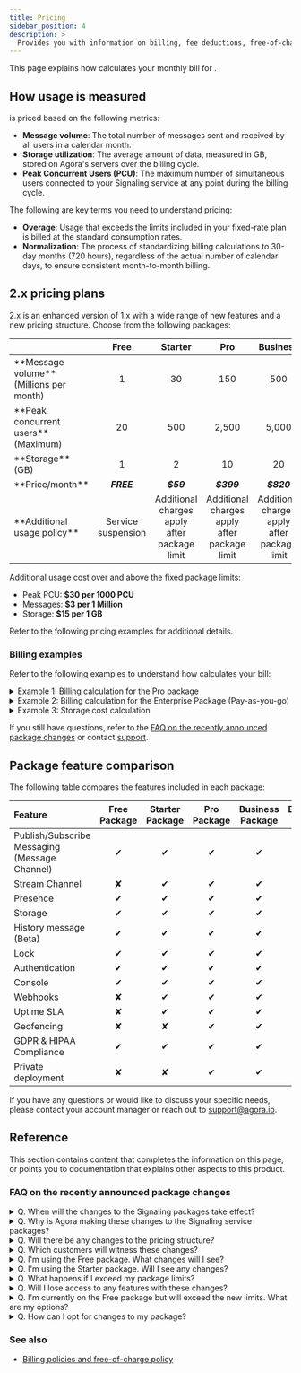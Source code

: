 ```yaml
---
title: Pricing
sidebar_position: 4
description: >
  Provides you with information on billing, fee deductions, free-of-charge policy, and any suspension to your account based on the account type.
---
```




This page explains how <Vg k="COMPANY" /> calculates your monthly bill for <Vg k="SIG"/>.

## How <Vg k="SIG" /> usage is measured

<Vg k="SIG" /> is priced based on the following metrics:

- **Message volume**: The total number of messages sent and received by all users in a calendar month.
- **Storage utilization**: The average amount of data, measured in GB, stored on Agora's servers over the billing cycle.
- **Peak Concurrent Users (PCU)**: The maximum number of simultaneous users connected to your Signaling service at any point during the billing cycle.

The following are key terms you need to understand pricing:

- **Overage**: Usage that exceeds the limits included in your fixed-rate plan is billed at the standard consumption rates.
- **Normalization**: The process of standardizing billing calculations to 30-day months (720 hours), regardless of the actual number of calendar days, to ensure consistent month-to-month billing.

<Pricing />

## <Vg k="SIG"/> 2.x pricing plans

<Vg k="SIG"/> 2.x is an enhanced version of 1.x with a wide range of new features and a new pricing structure. Choose from the following packages:

<table>
  <thead>
    <tr>
      <th align="left"></th>
      <th align="center">Free</th>
      <th align="center">Starter</th>
      <th align="center">Pro</th>
      <th align="center">Business</th>
      <th align="center">Enterprise</th>
    </tr>
  </thead>
  <tbody>
    <tr>
      <td align="left">**Message volume**<br/>(Millions per month)</td>
      <td align="center">1</td>
      <td align="center">30</td>
      <td align="center">150</td>
      <td align="center">500</td>
      <td rowspan="5" align="center" valign="middle">
        Pay-as-you-go. <a href="https://www.agora.io/en/talk-to-us/">Contact Sales</a>
      </td>
    </tr>
    <tr>
      <td align="left">**Peak concurrent users** (Maximum)</td>
      <td align="center">20</td>
      <td align="center">500</td>
      <td align="center">2,500</td>
      <td align="center">5,000</td>
    </tr>
    <tr>
      <td align="left">**Storage** (GB)</td>
      <td align="center">1</td>
      <td align="center">2</td>
      <td align="center">10</td>
      <td align="center">20</td>
    </tr>
    <tr>
      <td align="left">**Price/month**</td>
      <td align="center"><strong><em>FREE</em></strong></td>
      <td align="center"><strong><em>$59</em></strong></td>
      <td align="center"><strong><em>$399</em></strong></td>
      <td align="center"><strong><em>$820</em></strong></td>
    </tr>
    <tr>
      <td align="left">**Additional usage policy**</td>
      <td align="center">Service suspension</td>
      <td align="center">Additional charges apply after package limit</td>
      <td align="center">Additional charges apply after package limit</td>
      <td align="center">Additional charges apply after package limit</td>
    </tr>
  </tbody>
</table>

Additional usage cost over and above the fixed package limits:

- Peak PCU: **$30 per 1000 PCU**
- Messages: **$3 per 1 Million**
- Storage: **$15 per 1 GB**

Refer to the following pricing examples for additional details.

### Billing examples

Refer to the following examples to understand how <Vg k="COMPANY" /> calculates your bill:

<details>
<summary>Example 1: Billing calculation for the Pro package</summary>

The Pro package has a fixed monthly fee of $399, which includes:

- Up to 2,500 peak concurrent users (PCU)
- Up to 150 million monthly messages
- Up to 10GB average storage utilization. See [Example 3: Storage cost calculation](#storage-cost) for details on how storage use is calculated.

If your usage stays within these thresholds, your monthly bill is the base subscription fee of $399 with no additional charges.

If you exceed these limits, additional usage is charged at the following overage rates:

| Resource              | Billing Unit            | Rate   |
|:----------------------|:------------------------|-------:|
| Peak Concurrent Users | 1,000 PCU               | $30.00 |
| Message Volume        | 1 Million messages      | $3.00  |
| Storage               | 1 GB                    | $15.00 |

</details>

<details>
<summary>Example 2: Billing calculation for the Enterprise Package (Pay-as-you-go)</summary>

The Enterprise Package follows a pure consumption-based model where you pay only
for what you use.

Example Scenario: Consider a customer with the following monthly usage:

- 20,000 peak concurrent users
- 800 million messages sent
- 3.93 GB average storage utilization. See [Example 3: Storage cost calculation](#storage-cost) for details on how storage use is calculated.

Detailed Billing Calculation:

1. Peak Concurrent Users (PCU)
    - PCU Usage: 20,000 users (highest recorded in the month)
    - PCU Rate: $30.00 per 1,000 PCU
    - PCU Cost = (20,000 ÷ 1,000) × $30.00 = $600.00

2. Message Volume
    - Total Messages: 800 million
    - Message Rate: $3.00 per million messages
    - Message Cost = 800 × $3.00 = $2,400.00

3. Storage Utilization
    - Average Monthly Storage: 3.93 GB
    - Storage Rate: $15.00 per GB per month
    - Storage Cost = 3.93 GB × $15.00 = $58.95

4. Total Monthly Invoice
    - Total Monthly Cost = PCU Cost + Message Cost + Storage Cost
        - = $600.00 + $2,400.00 + $58.95
        - = $3,058.95
</details>

<details>
<summary>Example 3: Storage cost calculation</summary>
<a id="storage-cost"></a>

Storage is billed based on the average monthly utilization, calculated from hourly measurements.

Storage Calculation Process:
- **Hourly measurement**: Agora captures storage utilization every hour.
- **Monthly normalization**: For billing consistency, all months are normalized to 30 days (720 hours).

**Example**: For usage in March (a 31-day month):
- Week 1: 2 GB baseline storage
- Weeks 2-3: 6 GB during high usage period
- Week 4+: 2 GB returning to baseline

**Calculation**:
- Week 1 (7 days): 2 GB × (7 days × 24 hours) = 336 GB-hours
- Weeks 2-3 (14 days): 6 GB × (14 days × 24 hours) = 2,016 GB-hours
- Week 4+ (10 days): 2 GB × (10 days × 24 hours) = 480 GB-hours

Total GB-hours: 336 + 2,016 + 480 = 2,832 GB-hours

Normalized Monthly Average: 2,832 GB-hours ÷ 720 hours (Normalization) = 3.93 GB.

Normalization is the process of standardizing billing calculations to 30-day months (720 hours) regardless of actual calendar days which is 31 in this example.

Storage Cost = 3.93 GB × $15.00 per GB = $58.95

</details>

If you still have questions, refer to the [FAQ on the recently announced package changes​](#faq-on-the-recently-announced-package-changes) or contact [<Vg k="COMPANY" /> support](mailto:support@agora.io).

## Package feature comparison

The following table compares the features included in each package:

| Feature | Free Package | Starter Package | Pro Package | Business Package | Enterprise Package |
|:----------|:-----------:|:--------------:|:----------:|:---------------:|:-------------:|
| Publish/Subscribe Messaging<br/>(Message Channel) | ✔   | ✔| ✔   | ✔  | ✔   |
| Stream Channel    | ✘           | ✔| ✔           | ✔  | ✔   |
| Presence          | ✔           | ✔| ✔           | ✔  | ✔   |
| Storage           | ✔           | ✔| ✔           | ✔  | ✔   |
| History message (Beta) | ✔      | ✔| ✔           | ✔  | ✔   |
| Lock              | ✔           | ✔| ✔           | ✔  | ✔   |
| Authentication    | ✔           | ✔| ✔           | ✔  | ✔   |
| Console           | ✔           | ✔| ✔           | ✔  | ✔   |
| Webhooks          | ✘           | ✔| ✔           | ✔  | ✔   |
| Uptime SLA        | ✘           | ✔| ✔           | ✔  | ✔   |
| Geofencing        | ✘           | ✘| ✔           | ✔  | ✔   |
| GDPR & HIPAA Compliance  | ✔    | ✔| ✔           | ✔  | ✔   |
| Private deployment| ✘           | ✘| ✔           | ✔  | ✔   |


If you have any questions or would like to discuss your specific needs, please contact your account manager or reach out to support@agora.io.

## Reference
This section contains content that completes the information on this page, or points you to documentation that explains other aspects to this product.

### FAQ on the recently announced package changes

<details>
<summary>Q. When will the changes to the Signaling packages take effect?</summary>

The changes take effect on May 1, 2025. The first invoice reflecting these changes will be generated in June 2025
</details>

<details>
<summary>Q. Why is Agora making these changes to the Signaling service packages?</summary>

These changes are being implemented to better align <Vg k="COMPANY" />'s services with industry standards and provide more consistent global service quality.
</details>

<details>
<summary>Q. Will there be any changes to the pricing structure?</summary>

No, there are no changes to the pricing structure or the costs of our existing paid
packages. The changes primarily affect capacity thresholds and feature availability
across service tiers.
</details>

<details>
<summary>Q. Which customers will witness these changes?</summary>

These changes are primarily applicable for:
- Customers using Signaling 2.x on Free, Pro, and Business packages
- Customers using Signaling 1.x on the Free package

Enterprise Package customers using Signaling 1.x in the DAU model will not be affected. Similarly no changes are applicable for the Signaling 2.x starter pack.
</details>

<details>
<summary>Q. I'm using the Free package. What changes will I see?</summary>

Free package users will see revised limits:
- Peak concurrent users reduced from 100 to 20
- Monthly message volume reduced from 3M to 1M
- Storage remains at 1GB
- Some advanced features like Stream Channel will not be available with the free package
</details>

<details>
<summary>Q. I'm using the Starter package. Will I see any changes?</summary>

There are no changes to the Starter package capacity thresholds. You will continue to
have access to:
- Up to 500 peak concurrent users
- 30M monthly message volume
- 2GB storage
- All standard features including Stream Channel, Presence, Storage, etc.
</details>

<details>
<summary>Q. What happens if I exceed my package limits?</summary>

Usage above your fixed plan limits will be charged as additional usage (overage) at
the standard consumption rates:
- Peak PCU: $30 per 1000 PCU
- Messages: $3 per 1 Million
- Storage: $15 per 1 GB per month
</details>

<details>
<summary>Q. Will I lose access to any features with these changes?</summary>

Feature availability depends on your package:
- **Free Package**: Will no longer have access to Stream Channel and Webhooks
- **Starter Package**: No changes to feature availability
- **Pro and Business Packages**: No changes to feature availability
- **Enterprise Package**: No changes to feature availability
</details>

<details>
<summary>Q. I'm currently on the Free package but will exceed the new limits. What are my
options?</summary>

If you're currently on the Free package and anticipate exceeding the new limits (20
PCU, 1M monthly messages), <Vg k="COMPANY" /> recommends upgrading to the Starter package
($59/month), which provides:

- Up to 500 peak concurrent users
- 30M monthly message volume
- 2GB storage
- Full feature access including Stream Channel and Webhooks
</details>

<details>
<summary>Q. How can I opt for changes to my package?</summary>

You can subscribe to a new package or change the subscribed package using <Vg k="CONSOLE" />.

The console shows the following messages when you attempt to upgrade, downgrade or
unsubscribe a package. 

- **Upgrade notice**:
    
    *When upgrading your package, the new package tariffs are applied immediately. The charge will be prorated based on the remaining days of the current billing cycle.*

- **Downgrade notice**:

    *Your downgrade will take effect at the end of the current billing cycle. Until then, you will be charged at the current package rate.*

- **Unsubscribe notice**:
    
    *Unsubscribing will take effect at the end of the current billing cycle. Post which, your account will automatically switch to the Free Signaling 2.x package.*

If you need any further assistance, contact your account manager or reach out to
support@agora.io to discuss your specific needs and concerns.

</details>

<Reference />

### See also

- [Billing policies and free-of-charge policy](../reference/billing-policies)